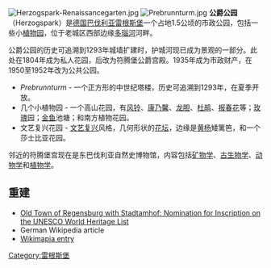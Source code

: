 [[File:Herzogspark-Renaissancegarten.jpg|thumb]]
[[File:Prebrunnturm.jpg|thumb]]
'''公爵公园'''（Herzogspark）是[[德国|德国]][[巴伐利亚|巴伐利亚]][[雷根斯堡|雷根斯堡]]一个占地1.5公顷的市政公园，包括一些小[[植物园|植物园]]，位于老城区西部边缘[[多瑙河|多瑙河]]河畔。

公爵公园的历史可追溯到1293年城墙扩建时，护城河现已成为景观的一部分。此处在1804年成为私人花园，后改为符腾堡公爵宫殿。1935年成为市政财产，在1950至1952年改为公共公园。

* ''Prebrunnturm'' - 一个正方形的中世纪塔楼，历史可追溯到1293年，在夏季开放。
* 几个小植物园 - 一个高山花园，有[[风铃|风铃]]、[[康乃馨|康乃馨]]、[[龙胆|龙胆]]、[[杜鹃|杜鹃]]、[[报春花|报春花]]等；[[玫瑰|玫瑰]]园；[[金鱼|金鱼]]池塘；和南方植物花园。
*文艺复兴花园 - [[文艺复兴|文艺复兴]]风格，几何形状的[[花坛|花坛]]，边缘是[[黄杨|黄杨]]矮篱笆，和一个莎士比亚花园。

邻近的符腾堡宫现在是东巴伐利亚自然史博物馆，内容包括[[矿物学|矿物学]]、[[古生物学|古生物学]]、[[动物学|动物学]]和[[植物学|植物学]]。 

==重建==
* [http://www.regensburg.de/welterbe/download/nomination_form_english.pdf Old Town of Regensburg with Stadtamhof: Nomination for Inscription on the UNESCO World Heritage List] {{Wayback|url=http://www.regensburg.de/welterbe/download/nomination_form_english.pdf |date=20181211074520 }}
* German Wikipedia article
* [http://wikimapia.org/7942275/de/Herzogspark-Regensburg Wikimapia entry] {{Wayback|url=http://wikimapia.org/7942275/de/Herzogspark-Regensburg |date=20181006214303 }}
{{coord|49|1|23|N|12|4|56|E|source:eswiki_region:DE|display=title}}
[[Category:雷根斯堡|Category:雷根斯堡]]